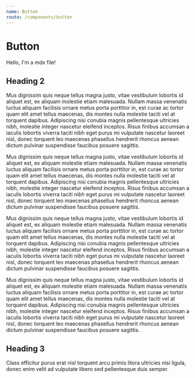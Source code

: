 ```yaml
---
name: Button
route: /components/button
---
```


# Button

Hello, I'm a mdx file!

## Heading 2

Mus dignissim quis neque tellus magna justo, vitae vestibulum lobortis id aliquet est, ex aliquam molestie etiam malesuada. Nullam massa venenatis luctus aliquam facilisis ornare metus porta porttitor in, est curae ac tortor quam elit amet tellus maecenas, dis montes nulla molestie taciti vel at torquent dapibus. Adipiscing nisi conubia magnis pellentesque ultricies nibh, molestie integer nascetur eleifend inceptos. Risus finibus accumsan a iaculis lobortis viverra taciti nibh eget purus mi vulputate nascetur laoreet nisl, donec torquent leo maecenas phasellus hendrerit rhoncus aenean dictum pulvinar suspendisse faucibus posuere sagittis.

Mus dignissim quis neque tellus magna justo, vitae vestibulum lobortis id aliquet est, ex aliquam molestie etiam malesuada. Nullam massa venenatis luctus aliquam facilisis ornare metus porta porttitor in, est curae ac tortor quam elit amet tellus maecenas, dis montes nulla molestie taciti vel at torquent dapibus. Adipiscing nisi conubia magnis pellentesque ultricies nibh, molestie integer nascetur eleifend inceptos. Risus finibus accumsan a iaculis lobortis viverra taciti nibh eget purus mi vulputate nascetur laoreet nisl, donec torquent leo maecenas phasellus hendrerit rhoncus aenean dictum pulvinar suspendisse faucibus posuere sagittis.

Mus dignissim quis neque tellus magna justo, vitae vestibulum lobortis id aliquet est, ex aliquam molestie etiam malesuada. Nullam massa venenatis luctus aliquam facilisis ornare metus porta porttitor in, est curae ac tortor quam elit amet tellus maecenas, dis montes nulla molestie taciti vel at torquent dapibus. Adipiscing nisi conubia magnis pellentesque ultricies nibh, molestie integer nascetur eleifend inceptos. Risus finibus accumsan a iaculis lobortis viverra taciti nibh eget purus mi vulputate nascetur laoreet nisl, donec torquent leo maecenas phasellus hendrerit rhoncus aenean dictum pulvinar suspendisse faucibus posuere sagittis.

Mus dignissim quis neque tellus magna justo, vitae vestibulum lobortis id aliquet est, ex aliquam molestie etiam malesuada. Nullam massa venenatis luctus aliquam facilisis ornare metus porta porttitor in, est curae ac tortor quam elit amet tellus maecenas, dis montes nulla molestie taciti vel at torquent dapibus. Adipiscing nisi conubia magnis pellentesque ultricies nibh, molestie integer nascetur eleifend inceptos. Risus finibus accumsan a iaculis lobortis viverra taciti nibh eget purus mi vulputate nascetur laoreet nisl, donec torquent leo maecenas phasellus hendrerit rhoncus aenean dictum pulvinar suspendisse faucibus posuere sagittis.

## Heading 3

Class efficitur purus erat nisl torquent arcu primis litora ultricies nisi ligula, donec enim velit ad vulputate libero sed pellentesque duis semper.